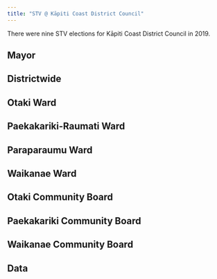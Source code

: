 ```yaml
---
title: "STV @ Kāpiti Coast District Council"
---
```


There were nine STV elections for Kāpiti Coast District Council in 2019.

## Mayor


## Districtwide


## Otaki Ward


## Paekakariki-Raumati Ward


## Paraparaumu Ward


## Waikanae Ward


## Otaki Community Board

## Paekakariki Community Board

## Waikanae Community Board


## Data
